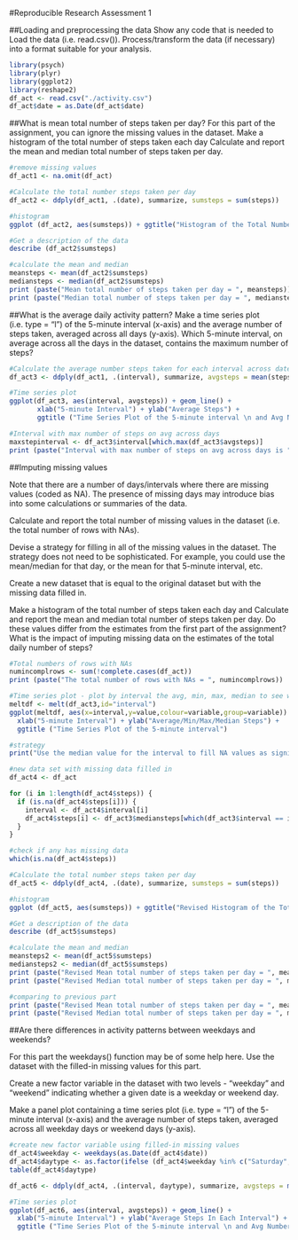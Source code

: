 #Reproducible Research Assessment 1

##Loading and preprocessing the data
Show any code that is needed to Load the data (i.e. read.csv()).
Process/transform the data (if necessary) into a format suitable for your analysis.
```r
library(psych)
library(plyr)
library(ggplot2)
library(reshape2)
df_act <- read.csv("./activity.csv")
df_act$date = as.Date(df_act$date)
```

##What is mean total number of steps taken per day?
For this part of the assignment, you can ignore the missing values in the dataset.
Make a histogram of the total number of steps taken each day
Calculate and report the mean and median total number of steps taken per day.
```r
#remove missing values
df_act1 <- na.omit(df_act)

#Calculate the total number steps taken per day
df_act2 <- ddply(df_act1, .(date), summarize, sumsteps = sum(steps))

#histogram
ggplot (df_act2, aes(sumsteps)) + ggtitle("Histogram of the Total Number of Steps Taken   Each Day") + xlab("Total Number of Steps taken Each Day") + geom_histogram(colour="black", fill="blue")

#Get a description of the data
describe (df_act2$sumsteps)

#calculate the mean and median
meansteps <- mean(df_act2$sumsteps)
mediansteps <- median(df_act2$sumsteps)
print (paste("Mean total number of steps taken per day = ", meansteps))
print (paste("Median total number of steps taken per day = ", mediansteps))
```

##What is the average daily activity pattern?
Make a time series plot (i.e. type = "l") of the 5-minute interval (x-axis) and
the average number of steps taken, averaged across all days (y-axis).
Which 5-minute interval, on average across all the days in the dataset,
contains the maximum number of steps?

```r
#Calculate the average number steps taken for each interval across dates
df_act3 <- ddply(df_act1, .(interval), summarize, avgsteps = mean(steps), mediansteps = median(steps), minsteps = min(steps), maxsteps = max(steps))

#Time series plot
ggplot(df_act3, aes(interval, avgsteps)) + geom_line() + 
       xlab("5-minute Interval") + ylab("Average Steps") +
       ggtitle ("Time Series Plot of the 5-minute interval \n and Avg Number of Steps Taken")

#Interval with max number of steps on avg across days
maxstepinterval <- df_act3$interval[which.max(df_act3$avgsteps)]
print (paste("Interval with max number of steps on avg across days is ", maxstepinterval))
```

##Imputing missing values

Note that there are a number of days/intervals where there are missing values
(coded as NA). The presence of missing days may introduce bias into some
calculations or summaries of the data.

Calculate and report the total number of missing values in the dataset (i.e.
the total number of rows with NAs).

Devise a strategy for filling in all of the missing values in the dataset. The
strategy does not need to be sophisticated. For example, you could use the
mean/median for that day, or the mean for that 5-minute interval, etc.

Create a new dataset that is equal to the original dataset but with the missing
data filled in.

Make a histogram of the total number of steps taken each day and Calculate and
report the mean and median total number of steps taken per day. Do these values
differ from the estimates from the first part of the assignment? What is the
impact of imputing missing data on the estimates of the total daily number of
steps?

```r
#Total numbers of rows with NAs
numincomplrows <- sum(!complete.cases(df_act))
print (paste("The total number of rows with NAs = ", numincomplrows))

#Time series plot - plot by interval the avg, min, max, median to see what is a good strategy
meltdf <- melt(df_act3,id="interval")
ggplot(meltdf, aes(x=interval,y=value,colour=variable,group=variable)) + geom_line() + 
  xlab("5-minute Interval") + ylab("Average/Min/Max/Median Steps") +
  ggtitle ("Time Series Plot of the 5-minute interval")

#strategy
print("Use the median value for the interval to fill NA values as significant outliers are pulling up the average")

#new data set with missing data filled in
df_act4 <- df_act

for (i in 1:length(df_act4$steps)) {
  if (is.na(df_act4$steps[i])) {
    interval <- df_act4$interval[i]
    df_act4$steps[i] <- df_act3$mediansteps[which(df_act3$interval == interval)]
  }
}

#check if any has missing data
which(is.na(df_act4$steps))

#Calculate the total number steps taken per day
df_act5 <- ddply(df_act4, .(date), summarize, sumsteps = sum(steps))

#histogram
ggplot (df_act5, aes(sumsteps)) + ggtitle("Revised Histogram of the Total Number of Steps Taken   Each Day") + xlab("Total Number of Steps taken Each Day") + geom_histogram(colour="black", fill="blue")

#Get a description of the data
describe (df_act5$sumsteps)

#calculate the mean and median
meansteps2 <- mean(df_act5$sumsteps)
mediansteps2 <- median(df_act5$sumsteps)
print (paste("Revised Mean total number of steps taken per day = ", meansteps2))
print (paste("Revised Median total number of steps taken per day = ", mediansteps2))

#comparing to previous part
print (paste("Revised Mean total number of steps taken per day = ", meansteps2, "is lower to as compared to original", meansteps))
print (paste("Revised Median total number of steps taken per day = ", mediansteps2, "is lower to as compared to original", mediansteps))
```

##Are there differences in activity patterns between weekdays and weekends?

For this part the weekdays() function may be of some help here. Use the dataset
with the filled-in missing values for this part.

Create a new factor variable in the dataset with two levels - "weekday" and
"weekend" indicating whether a given date is a weekday or weekend day.

Make a panel plot containing a time series plot (i.e. type = "l") of the
5-minute interval (x-axis) and the average number of steps taken, averaged
across all weekday days or weekend days (y-axis).

```r
#create new factor variable using filled-in missing values
df_act4$weekday <- weekdays(as.Date(df_act4$date))
df_act4$daytype <- as.factor(ifelse (df_act4$weekday %in% c("Saturday", "Sunday"), "weekend", "weekday"))
table(df_act4$daytype)

df_act6 <- ddply(df_act4, .(interval, daytype), summarize, avgsteps = mean(steps))

#Time series plot
ggplot(df_act6, aes(interval, avgsteps)) + geom_line() + 
  xlab("5-minute Interval") + ylab("Average Steps In Each Interval") + facet_grid(daytype ~ .) +
  ggtitle ("Time Series Plot of the 5-minute interval \n and Avg Number of Steps Taken")
```